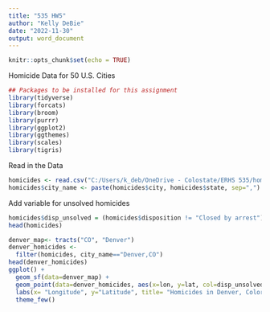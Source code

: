 ```yaml
---
title: "535 HW5"
author: "Kelly DeBie"
date: "2022-11-30"
output: word_document
---
```


```r
knitr::opts_chunk$set(echo = TRUE)
```

Homicide Data for 50 U.S. Cities

```r
## Packages to be installed for this assignment  
library(tidyverse)
library(forcats)  
library(broom)  
library(purrr)  
library(ggplot2)
library(ggthemes) 
library(scales)  
library(tigris)
```

Read in the Data 

```r
homicides <- read.csv("C:/Users/k_deb/OneDrive - Colostate/ERHS 535/homicide-data.csv")  
homicides$city_name <- paste(homicides$city, homicides$state, sep=",")  

```

Add variable for unsolved homicides

```r
homicides$disp_unsolved = (homicides$disposition != "Closed by arrest") 
head(homicides)

```


```r
denver_map<- tracts("CO", "Denver") 
denver_homicides <- 
  filter(homicides, city_name=="Denver,CO")
head(denver_homicides)
ggplot() +
  geom_sf(data=denver_map) +
  geom_point(data=denver_homicides, aes(x=lon, y=lat, col=disp_unsolved)) +
  labs(x= "Longitude", y="Latitude", title= "Homicides in Denver, Colorado", col= "Unsolved Case") +
  theme_few()

```

